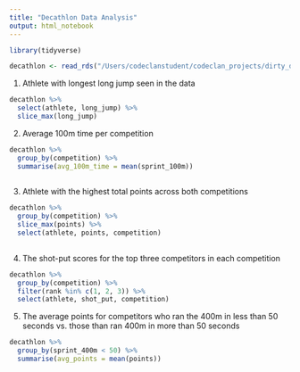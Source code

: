 ```yaml
---
title: "Decathlon Data Analysis"
output: html_notebook
---
```


```r
library(tidyverse)

decathlon <- read_rds("/Users/codeclanstudent/codeclan_projects/dirty_data_project_karolina/task1/clean_data/decathlon.rds")
```


1. Athlete with longest long jump seen in the data

```r
decathlon %>%
  select(athlete, long_jump) %>% 
  slice_max(long_jump)
```
2. Average 100m time per competition

```r
decathlon %>% 
  group_by(competition) %>%
  summarise(avg_100m_time = mean(sprint_100m))
  
```

3. Athlete with the highest total points across both competitions

```r
decathlon %>% 
  group_by(competition) %>% 
  slice_max(points) %>% 
  select(athlete, points, competition)
  
```

4. The shot-put scores for the top three competitors in each competition

```r
decathlon %>% 
  group_by(competition) %>% 
  filter(rank %in% c(1, 2, 3)) %>% 
  select(athlete, shot_put, competition)
```
5. The average points for competitors who ran the 400m in less than 50 seconds vs. those than ran 400m in more than 50 seconds

```r
decathlon %>% 
  group_by(sprint_400m < 50) %>% 
  summarise(avg_points = mean(points))
  
```


